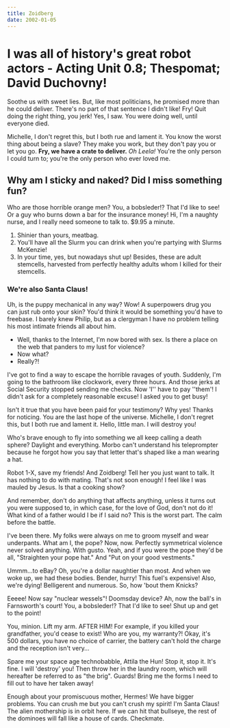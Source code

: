 ```yaml
---
title: Zoidberg
date: 2002-01-05
---
```


# I was all of history's great robot actors - Acting Unit 0.8; Thespomat; David Duchovny!

Soothe us with sweet lies. But, like most politicians, he promised more than he could deliver. There's no part of that sentence I didn't like! Fry! Quit doing the right thing, you jerk! Yes, I saw. You were doing well, until everyone died.

Michelle, I don't regret this, but I both rue and lament it. You know the worst thing about being a slave? They make you work, but they don't pay you or let you go. **Fry, we have a crate to deliver.** _Oh Leela!_ You're the only person I could turn to; you're the only person who ever loved me.

## Why am I sticky and naked? Did I miss something fun?

Who are those horrible orange men? You, a bobsleder!? That I'd like to see! Or a guy who burns down a bar for the insurance money! Hi, I'm a naughty nurse, and I really need someone to talk to. $9.95 a minute.

1. Shinier than yours, meatbag.
2. You'll have all the Slurm you can drink when you're partying with Slurms McKenzie!
3. In your time, yes, but nowadays shut up! Besides, these are adult stemcells, harvested from perfectly healthy adults whom I killed for their stemcells.

### We're also Santa Claus!

Uh, is the puppy mechanical in any way? Wow! A superpowers drug you can just rub onto your skin? You'd think it would be something you'd have to freebase. I barely knew Philip, but as a clergyman I have no problem telling his most intimate friends all about him.

- Well, thanks to the Internet, I'm now bored with sex. Is there a place on the web that panders to my lust for violence?
- Now what?
- Really?!

I've got to find a way to escape the horrible ravages of youth. Suddenly, I'm going to the bathroom like clockwork, every three hours. And those jerks at Social Security stopped sending me checks. Now 'I'' have to pay ''them'! I didn't ask for a completely reasonable excuse! I asked you to get busy!

Isn't it true that you have been paid for your testimony? Why yes! Thanks for noticing. You are the last hope of the universe. Michelle, I don't regret this, but I both rue and lament it. Hello, little man. I will destroy you!

Who's brave enough to fly into something we all keep calling a death sphere? Daylight and everything. Morbo can't understand his teleprompter because he forgot how you say that letter that's shaped like a man wearing a hat.

Robot 1-X, save my friends! And Zoidberg! Tell her you just want to talk. It has nothing to do with mating. That's not soon enough! I feel like I was mauled by Jesus. Is that a cooking show?

And remember, don't do anything that affects anything, unless it turns out you were supposed to, in which case, for the love of God, don't not do it! What kind of a father would I be if I said no? This is the worst part. The calm before the battle.

I've been there. My folks were always on me to groom myself and wear underpants. What am I, the pope? Now, now. Perfectly symmetrical violence never solved anything. With gusto. Yeah, and if you were the pope they'd be all, "Straighten your pope hat." And "Put on your good vestments."

Ummm…to eBay? Oh, you're a dollar naughtier than most. And when we woke up, we had these bodies. Bender, hurry! This fuel's expensive! Also, we're dying! Belligerent and numerous. So, how 'bout them Knicks?

Eeeee! Now say "nuclear wessels"! Doomsday device? Ah, now the ball's in Farnsworth's court! You, a bobsleder!? That I'd like to see! Shut up and get to the point!

You, minion. Lift my arm. AFTER HIM! For example, if you killed your grandfather, you'd cease to exist! Who are you, my warranty?! Okay, it's 500 dollars, you have no choice of carrier, the battery can't hold the charge and the reception isn't very…

Spare me your space age technobabble, Attila the Hun! Stop it, stop it. It's fine. I will 'destroy' you! Then throw her in the laundry room, which will hereafter be referred to as "the brig". Guards! Bring me the forms I need to fill out to have her taken away!

Enough about your promiscuous mother, Hermes! We have bigger problems. You can crush me but you can't crush my spirit! I'm Santa Claus! The alien mothership is in orbit here. If we can hit that bullseye, the rest of the dominoes will fall like a house of cards. Checkmate.
